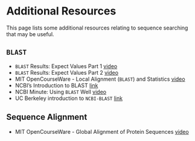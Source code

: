 # Additional Resources { .unnumbered }

This page lists some additional resources relating to sequence searching that may be useful.

## `BLAST`

- `BLAST` Results: Expect Values Part 1 [video](https://www.youtube.com/watch?v=ZN3RrXAe0uM)
- `BLAST` Results: Expect Values Part 2 [video](https://www.youtube.com/watch?v=dzRq-5BrGD4)
- MIT OpenCourseWare - Local Alignment (`BLAST`) and Statistics [video](https://www.youtube.com/watch?v=6Udqou3vmng)
- NCBI's Introduction to BLAST [link](https://www.ncbi.nlm.nih.gov/books/NBK52639/)
- NCBI Minute: Using `BLAST` Well [video](https://www.youtube.com/watch?v=2FW1dk5YQ3I)
- UC Berkeley introduction to `NCBI-BLAST` [link](https://guides.lib.berkeley.edu/ncbi/blast)

## Sequence Alignment

- MIT OpenCourseWare - Global Alignment of Protein Sequences [video](https://www.youtube.com/watch?v=PdyARRNwi7I)